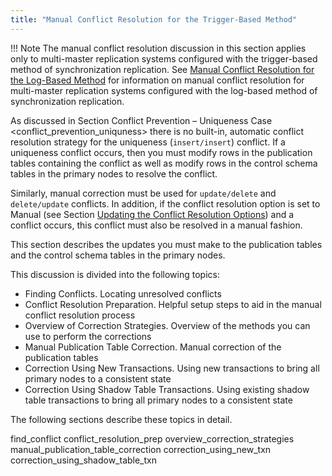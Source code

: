 ```yaml
---
title: "Manual Conflict Resolution for the Trigger-Based Method"
---
```


<div id="manual_conflict_resolution_trigger_based_method" class="registered_link"></div>

!!! Note
    The manual conflict resolution discussion in this section applies only to multi-master replication systems configured with the trigger-based method of synchronization replication. See [Manual Conflict Resolution for the Log-Based Method](../10_manual_conflict_resolution_log_based_method/#manual_conflict_resolution_log_based_method) for information on manual conflict resolution for multi-master replication systems configured with the log-based method of synchronization replication.

As discussed in Section <span class="title-ref">Conflict Prevention – Uniqueness Case &lt;conflict_prevention_uniquness></span> there is no built-in, automatic conflict resolution strategy for the uniqueness (`insert/insert`) conflict. If a uniqueness conflict occurs, then you must modify rows in the publication tables containing the conflict as well as modify rows in the control schema tables in the primary nodes to resolve the conflict.

Similarly, manual correction must be used for `update/delete` and `delete/update` conflicts. In addition, if the conflict resolution option is set to Manual (see Section [Updating the Conflict Resolution Options](../../08_update_conflict_resolution_options/#update_conflict_resolution_options)) and a conflict occurs, this conflict must also be resolved in a manual fashion.

This section describes the updates you must make to the publication tables and the control schema tables in the primary nodes.

This discussion is divided into the following topics:

-   Finding Conflicts. Locating unresolved conflicts
-   Conflict Resolution Preparation. Helpful setup steps to aid in the manual conflict resolution process
-   Overview of Correction Strategies. Overview of the methods you can use to perform the corrections
-   Manual Publication Table Correction. Manual correction of the publication tables
-   Correction Using New Transactions. Using new transactions to bring all primary nodes to a consistent state
-   Correction Using Shadow Table Transactions. Using existing shadow table transactions to bring all primary nodes to a consistent state

The following sections describe these topics in detail.

<div class="toctree" maxdepth="4">

find_conflict conflict_resolution_prep overview_correction_strategies manual_publication_table_correction correction_using_new_txn correction_using_shadow_table_txn

</div>
